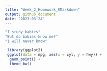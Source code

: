 ```yaml
---
title: "Week_2_Homework_RMarkdown"
output: github_document
date: "2023-03-24"
---
```

```r
"I study babies"
"But do babies know me?" 
"I will never know"
```
```r
 library(ggplot2)
 ggplot(data = mpg, aes(x = cyl, y = hwy)) + 
  geom_point() + 
  theme_bw()
```